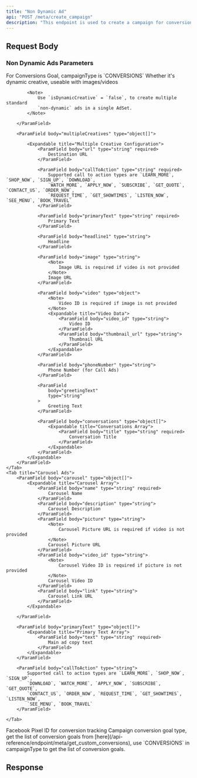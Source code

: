```yaml
---
title: "Non Dynamic Ad"
api: "POST /meta/create_campaign"
description: "This endpoint is used to create a campaign for conversion non dynamic ads. Conversion ads are designed to drive users to take specific actions, such as completing a purchase, downloading an app, or signing up for a service."
---
```



## Request Body

<CampaignParams />

<CampaignTargeting />

### Non Dynamic Ads Parameters

<ParamField body="campaignType" type="string" required>
	For Conversions Goal, campaignType is `CONVERSIONS`
</ParamField>

<Tabs>
	<Tab title="Image/Video Ads">
		<ParamField body="isDynamicCreative" type="boolean" >
    		Whether it's dynamic creative, useable with images/videos

    		<Note>
    			Use `isDynamicCreative` = `false`, to create multiple standard
    			`non-dynamic` ads in a single AdSet.
    		</Note>

    	</ParamField>

    	<ParamField body="multipleCreatives" type="object[]">

    		<Expandable title="Multiple Creative Configuration">
    			<ParamField body="url" type="string" required>
    				Destination URL
    			</ParamField>

    			<ParamField body="callToAction" type="string" required>
    				Supported call to action types are `LEARN_MORE`, `SHOP_NOW`, `SIGN_UP`, `DOWNLOAD`,
    				`WATCH_MORE`, `APPLY_NOW`, `SUBSCRIBE`, `GET_QUOTE`, `CONTACT_US`, `ORDER_NOW`,
    				`REQUEST_TIME`, `GET_SHOWTIMES`, `LISTEN_NOW`, `SEE_MENU`, `BOOK_TRAVEL`
    			</ParamField>

    			<ParamField body="primaryText" type="string" required>
    				Primary Text
    			</ParamField>

    			<ParamField body="headline1" type="string">
    				Headline
    			</ParamField>

    			<ParamField body="image" type="string">
    				<Note>
    					Image URL is required if video is not provided
    				</Note>
    				Image URL
    			</ParamField>

    			<ParamField body="video" type="object">
    				<Note>
    					Video ID is required if image is not provided
    				</Note>
    				<Expandable title="Video Data">
    					<ParamField body="video_id" type="string">
    						Video ID
    					</ParamField>
    					<ParamField body="thumbnail_url" type="string">
    						Thumbnail URL
    					</ParamField>
    				</Expandable>
    			</ParamField>

    			<ParamField body="phoneNumber" type="string">
    				Phone Number (for Call Ads)
    			</ParamField>

    			<ParamField
    				body="greetingText"
    				type="string"
    			>
    				Greeting Text
    			</ParamField>

    			<ParamField body="conversations" type="object[]">
    				<Expandable title="Conversations Array">
    					<ParamField body="title" type="string" required>
    						Conversation Title
    					</ParamField>
    				</Expandable>
    			</ParamField>
    		</Expandable>
    	</ParamField>
    </Tab>
    <Tab title="Carousel Ads">
    	<ParamField body="carousel" type="object[]">
    		<Expandable title="Carousel Array">
    			<ParamField body="name" type="string" required>
    				Carousel Name
    			</ParamField>
    			<ParamField body="description" type="string">
    				Carousel Description
    			</ParamField>
    			<ParamField body="picture" type="string">
    				<Note>
    					Carousel Picture URL is required if video is not provided
    				</Note>
    				Carousel Picture URL
    			</ParamField>
    			<ParamField body="video_id" type="string">
    				<Note>
    					Carousel Video ID is required if picture is not provided
    				</Note>
    				Carousel Video ID
    			</ParamField>
    			<ParamField body="link" type="string">
    				Carousel Link URL
    			</ParamField>
    		</Expandable>

    	</ParamField>

    	<ParamField body="primaryText" type="object[]">
    		<Expandable title="Primary Text Array">
    			<ParamField body="text" type="string" required>
    				Main ad copy text
    			</ParamField>
    		</Expandable>
    	</ParamField>

    	<ParamField body="callToAction" type="string">
    		Supported call to action types are `LEARN_MORE`, `SHOP_NOW`, `SIGN_UP`,
    		`DOWNLOAD`, `WATCH_MORE`, `APPLY_NOW`, `SUBSCRIBE`, `GET_QUOTE`,
    		`CONTACT_US`, `ORDER_NOW`, `REQUEST_TIME`, `GET_SHOWTIMES`, `LISTEN_NOW`,
    		`SEE_MENU`, `BOOK_TRAVEL`
    	</ParamField>

    </Tab>

</Tabs>

<ParamField body="pixelId" type="string" required>
	Facebook Pixel ID for conversion tracking
</ParamField>

<ParamField body="conversionGoal" type="string" required>
	Campaign conversion goal type, get the list of conversion goals from
	[here](/api-reference/endpoint/meta/get_custom_conversions), use
	`CONVERSIONS` in campaignType to get the list of conversion goals.
</ParamField>

## Response

<CampaignResponse />
